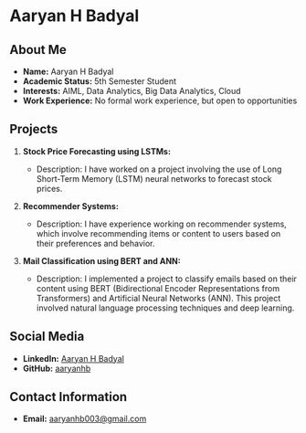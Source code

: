 # Aaryan H Badyal

## About Me

- **Name:** Aaryan H Badyal
- **Academic Status:** 5th Semester Student
- **Interests:** AIML, Data Analytics, Big Data Analytics, Cloud
- **Work Experience:** No formal work experience, but open to opportunities

## Projects

1. **Stock Price Forecasting using LSTMs:**
   - Description: I have worked on a project involving the use of Long Short-Term Memory (LSTM) neural networks to forecast stock prices.
   
2. **Recommender Systems:**
   - Description: I have experience working on recommender systems, which involve recommending items or content to users based on their preferences and behavior.

3. **Mail Classification using BERT and ANN:**
   - Description: I implemented a project to classify emails based on their content using BERT (Bidirectional Encoder Representations from Transformers) and Artificial Neural Networks (ANN). This project involved natural language processing techniques and deep learning.

## Social Media

- **LinkedIn:** [Aaryan H Badyal](https://www.linkedin.com/in/aaryan-badyal-92a61a22a/)
- **GitHub:** [aaryanhb](https://github.com/aaryanhb)

## Contact Information

- **Email:** [aaryanhb003@gmail.com](mailto:aaryanhb003@gmail.com)
